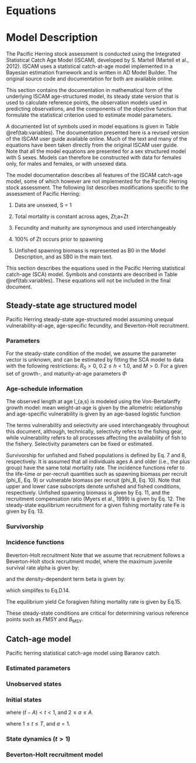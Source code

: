 # Equations
# Model Description

The Pacific Herring stock assessment is conducted using the Integrated Statistical Catch Age Model (ISCAM), developed by S. Martell (Martell et al., 2012). 
ISCAM uses a statistical catch-at-age model implemented in a Bayesian estimation framework and is written in AD Model Builder. The original source code and documentation for both are available online. 

This section contains the documentation in mathematical form of the underlying ISCAM
age-structured model, its steady state version that is used to calculate reference points, the
observation models used in predicting observations, and the components of the objective
function that formulate the statistical criterion used to estimate model parameters.

A documented list of symbols used in model equations is given in Table \@ref(tab:variables). 
The documentation presented here is a revised version of the ISCAM user guide available online. Much of the text and many of the
equations have been taken directly from the original ISCAM user guide.
Note that all the model equations are presented for a sex structured model with S sexes. Models
can therefore be constructed with data for females only, for males and females, or with unsexed
data.

The model documentation describes all features of the ISCAM catch-age model, some of which however
are not implemented for the Pacific Herring stock assessment. 
The following list describes modifications specific to the assessment of Pacific Herring:

1. Data are unsexed, S = 1

2. Total mortality is constant across ages, Zt;a=Zt

3. Fecundity and maturity are synonymous and used interchangeably

4. 100% of Zt occurs prior to spawning

5. Unfished spawning biomass is represented as B0 in the Model Description, and as SB0 in
the main text.

This section describes the equations used in the Pacific Herring statistical catch-age (SCA) model.
Symbols and constants are described in Table \@ref(tab:variables).
These equations will not be included in the final document.

## Steady-state age structured model

Pacific Herring steady-state age-structured model assuming
unequal vulnerability-at-age,
age-specific fecundity, and
Beverton-Holt recruitment.

### Parameters

For the steady-state condition of the model, we assume the parameter vector
\begin{equation}\label{eq:Theta_steady}
\Theta = \left(R_0,\,h,\,M\right)
\end{equation}
is unknown, and can be estimated by fitting the SCA model to data with the following restrictions:
$R_0 > 0$, $0.2 \leq h < 1.0$, and $M > 0$.
For a given set of growth-, and maturity-at-age parameters $\Phi$ 
\begin{equation}\label{eq:Phi}
\Phi = \left(l_{\infty,s},\,\acute{k}_s,\,t_{0,s},\,\acute{a}_s,\,
\acute{b}_s,\,\dot{a}_s,\,\dot{\gamma}_s,\,\hat{a}_k,\,\hat{\gamma}_k\right).
\end{equation}

### Age-schedule information

The observed length at age l_{a,s} is modeled using the Von-Bertalanffy growth model:
\begin{equation}\label{eq:l_as}
l_{a,s} = l\left(1-e^{\left(-k_s\left(a-t_{0,s}\right)\right)}\right),
\end{equation}
mean weight-at-age is given by the allometric relationship
\begin{equation}\label{eq:w_as}
w_{a,s} = \acute{a}_s\left(l_{a,s}\right)^{\acute{b}_s},
\end{equation}
and age-specific vulnerability is given by an age-based logistic function
\begin{equation}\label{eq:v_a}
v_a = \left(1+e^{\left(\frac{-\left(\hat{a}-a\right)}{\hat{\gamma}}\right)}\right)^{-1}.
\end{equation}

The terms vulnerability and selectivity are used interchangeably throughout this document, although, technically,
selectivity refers to the fishing gear, while
vulnerability refers to all processes affecting the availability of fish to the fishery.
Selectivity parameters can be fixed or estimated.

Survivorship for unfished and fished populations is defined by Eq. 7 and 8, respectively.
It is assumed that all individuals ages A and older (i.e., the plus group) have the same total mortality rate.
The incidence functions refer to the life-time or per-recruit quantities such as spawning biomass per recruit (phi_E, Eq. 9) or vulnerable biomass per recruit (phi_B, Eq. 10).
Note that upper and lower case subscripts denote unfished and fished conditions, respectively.
Unfished spawning biomass is given by Eq. 11,
and the recruitment compensation ratio (Myers et al., 1999) is given by Eq. 12.
The steady-state equilibrium recruitment for a given fishing mortality rate Fe is given by Eq. 13.

\begin{equation}\label{eq:f_as}
f_{a,s}=w_{a,s}\left(1+e^{\left(\frac{-\left(\dot{a}_s-a_s\right)}
{\dot{\gamma}_s}\right)}\right)^{-1}
\end{equation}

### Survivorship

\begin{equation}\label{eq:iota_a_1}
\iota_a = \begin{cases}
\frac{1}{S}, & a=1\\
\iota_{a-1}e^{-M}, & 1<a<A\\
\frac{\iota_{a-1}}{\left(1-e^{-M}\right)}, & a=A\\
\end{cases}
\end{equation}

\begin{equation}\label{eq:iota_a_2}
\iota_a = \begin{cases}
\frac{1}{S}, & a=1\\
\hat{\iota}_{a-1,s}e^{-M-F_ev_{a-1,s}}, & 1<a<A\\
\frac{\hat{\iota}_{a-1,s}e^{-M-F_ev_{a-1,s}}}{1-e^{-M-F_e v_{a,s}}}, & a=A\\
\end{cases}
\end{equation}

### Incidence functions

\begin{equation}\label{eq:phi_E}
\phi_E = \sum_{s=1}^S\sum_{a=1}^\infty \iota_a f_{a,s}
\end{equation}

\begin{equation}\label{eq:phi_e}
\phi_e = \sum_{s=1}^S\sum_{a=1}^\infty \hat{\iota}_{a,s} f_{a,s}
\end{equation}

\begin{equation}\label{eq:phi_B}
\phi_B = \sum_{s=1}^S\sum_{a=1}^\infty \iota_a w_{a,s} v_{a,s}
\end{equation}

\begin{equation}\label{eq:phi_b}
\phi_b = \sum_{s=1}^S\sum_{a=1}^\infty \hat{\iota}_{a,s} w_{a,s} v_{a,s}
\end{equation}

\begin{equation}\label{eq:phi_q}
\phi_q = \sum_{s=1}^S\sum_{a=1}^\infty
\frac{\hat{\iota}_{a,s} w_{a,s} v_{a,s}}{M+F_ev_{a,s}}
\left(1-e^{\left(-M-F_ev_{a,s}\right)}\right)
\end{equation}

\begin{equation}\label{eq:B_0}
\mli{B}_0 = R_0\phi_B
\end{equation}

\begin{equation}\label{eq:kappa}
\kappa=\frac{4h}{1-h}
\end{equation}

Beverton-Holt recruitment
Note that we assume that recruitment follows a Beverton-Holt stock recruitment model,
where the maximum juvenile survival rate alpha is given by:

and the density-dependent term beta is given by:

which simplifes to Eq.D.14.
\begin{equation}\label{eq:R_e}
R_e = R_0 \frac{\kappa-\frac{\phi_E}{\phi_e}}{\kappa-1}  
\end{equation}

The equilibrium yield Ce foragiven fshing mortality rate is given by Eq.15. 
\begin{equation}\label{eq:C_e}
C_e = F_e R_e \phi_q
\end{equation}

These steady-state conditions are critical for determining various reference points such as
$F\text{MSY}$ and $B_\text{MSY}$.

## Catch-age model

Pacific herring statistical catch-age model using Baranov catch.

### Estimated parameters

\begin{equation}\label{eq:Theta_catch}
\Theta = \left(R_0,\,h,\,M,\,\overline{R},\,\overline{R}_{\mli{init}},\,\vartheta^2,\,\rho,\,
\Gamma_{k,t},\,\{\omega_t\}_{\acute{t}=1-A}^{\acute{t}=T},\,
\{\omega_{\mli{init},t}\}_{t=\acute{t}-A}^{t=\acute{t}-1}\right)
\end{equation}

\begin{equation}\label{eq:sigma}
\sigma = \sqrt{\rho}\vartheta
\end{equation}

\begin{equation}\label{eq:tau}
\tau = \sqrt{\left(1-\rho\right)}\vartheta  
\end{equation}

### Unobserved states

\begin{equation}\label{eq:N_tas_unobs}
N_{t,a,s}
\end{equation}

\begin{equation}\label{eq:B_ts_unobs}
\mli{B}_{t,s}
\end{equation}

\begin{equation}\label{eq:Z_tas_unobs}
Z_{t,a,s}
\end{equation}

### Initial states

\begin{equation}\label{eq:N_tas_init_1}
N_{t,a,s} = \frac{1}{S}\overline{R}_\mli{init}e^{\omega_{\mli{init},t}}e^{-M\left(a-1\right)}
\end{equation}

where $(\acute{t}-A) < t < 1$, and $2 \leq a \leq A$.   
 
\begin{equation}\label{eq:N_tas_init_2}
N_{t,a,s} = \frac{1}{S}\bar{R}e^{\omega_{t}}
\end{equation}

where $1 \leq t \leq T$, and $a = 1$.  

\begin{equation}\label{eq:v_ka}
v_{k,a} = \frac{1}{1+e^{-\frac{\left(a - \hat{a}_k\right)}{\hat{\gamma}_k}}}  
\end{equation}

\begin{equation}\label{eq:F_kt}
F_{k,t} = e^{\Gamma_{k,t}}
\end{equation}

### State dynamics ($t>1$)

\begin{equation}\label{eq:B_ts_state}
\mli{B}_{t,s} = \sum_a N_{t,a,s}f_{a,s}
\end{equation}

\begin{equation}\label{eq:Z_tas_state}
Z_{t,a,s} = M+\sum_k F_{k,t} v_{k,t,a,s}
\end{equation}

\begin{equation}\label{eq:C_kt}
\hat{C}_{k,t} = \sum_s \sum_a \frac {N_{t,a,s}w_{a,s}F_{k,t}
v_{k,t,a,s} \left( 1-{e^{-Z_{t,a,s}}} \right) }{Z_{t,a,s}}^{\eta_t}
\end{equation}

\begin{equation}\label{eq:N_tas_state}
N_{t,a,s} = \begin{cases}
\frac{\alpha E_{t-1}}{1+\beta E_{t-1}} e^{\left(\omega_t-0.5\tau^2\right)}, & a=1\\
N_{t-1,a-1,s} e^{\left(-Z_{t-1,a-1,s}\right)}, & 1<a<A\\
N_{t-1,a,s} e^{\left(-Z_{t-1,a,s}\right)}, & a=A\\
\end{cases}
\end{equation}

### Beverton-Holt recruitment model

\begin{equation}\label{eq:R_t}
R_t = \frac{\alpha B_{t-k}}{1+\beta B_{t-k}}e^{\delta_{t}-0.5\tau^2}
\end{equation}

\begin{table}[ht]
\centering
\caption{\label{tab:variables}Description of symbols and constants in the
Pacific Herring statistical catch-age model.}
\begin{tabular}{lll}
\toprule
\bf{Symbol} & \bf{Value} & \bf{Description}\\
\midrule
\multicolumn{3}{l}{\textbf{Indices}}\\
$s$ & & Index for sex\\
$a$ & & Index for age\\
$t$ & & Index for year\\
$k$ & & Index for gear\\
\multicolumn{3}{l}{\textbf{Model dimensions}}\\
$S$ & $`r major_models[[1]]$dat$num.sex`$ & Number of sexes\\
$\acute{a},\,A$ & $`r major_models[[1]]$dat$start.age`$, $`r major_models[[1]]$dat$end.age`$ & Youngest and oldest age class ($A$ is a plus group)\\
$\acute{t},\,T$ & $`r major_models[[1]]$dat$start.yr`$, $`r major_models[[1]]$dat$end.yr`$ & First and last year of catch data\\
$K$ & $`r major_models[[1]]$dat$num.gears`$ & Number of gears including survey gears\\
\multicolumn{3}{l}{\textbf{Observations (data)}}\\
$C_{k,t}$ & & Catch in weight for gear $k$ in year $t$\\
$I_{k,t}$ & & Relative abundance index for gear $k$ in year $t$\\
\multicolumn{3}{l}{\textbf{Estimated parameters}}\\
$R_0$ & & Age-$\acute{a}$ recruits in unfished conditions\\
$h$ & & Steepness of the stock-recruitment relationship\\
$\bar{R}$ & & Average age-$\acute{a}$ recruitment from year $\acute{t}$ to $T$\\
$\bar{R}_\mli{init}$ & & Average age-$\acute{a}$ recruitment in year $\acute{t}-1$\\
$M_s$ & & Instantaneous natural mortality rate\\
$\hat{a}_k$ & & Selectivity parameter for gear $k$\\
$\hat{\gamma}_k$ & & Selectivity parameter for gear $k$\\
$\Gamma_{k,t}$ & & Logarithm of the instantaneous fishing mortality for gear $k$ in year $t$\\
$\omega_t$ & & Age-$\acute{a}$ deviates from $\bar{R}$ for years $\acute{t}$ to $T$\\
$\omega_{\mli{init},t}$ & & Age-$\acute{a}$ deviates from $\bar{R}_\mli{init}$ in year $\acute{t}$\\
$q_k$ & & Catchability parameter for survey $k$\\
$\rho$ & & Fraction of the total variance associated with observation error\\
$\vartheta^2$ & & Total precision (inverse of variance) of the total error\\
\multicolumn{3}{l}{\textbf{Standard deviations}}\\
$\sigma$ & & Standard deviation for observation errors in survey index\\
$\tau$ & & Standard deviation in process errors (recruitment deviations)\\
$\sigma_{C,k}$ & & Standard deviation in observed catch for gear $k$\\
\multicolumn{3}{l}{\textbf{Residuals}}\\
$\delta_t$ & & Recruitment residual in year $t$\\
$\eta_t$ & & Residual error in predicted catch in year $t$\\
\multicolumn{3}{l}{\textbf{Fixed growth and maturity parameters}}\\
$l_{\infty,s}$ & & Asymptotic length in millimetres for sex $s$\\
$\acute{k}_s$ & & Brody growth coefficient for sex $s$\\
$t_{0,s}$ & & Theoretical age at zero length for sex $s$\\
$\acute{a}_s$ & & Scalar in length-weight allometry for sex $s$\\
$\acute{b}_s$ & & Power parameter in length-weight allometry for sex $s$\\
$\dot{a}_s$ & & Age at 50\% maturity for sex $s$\\
$\dot{\gamma}_s$ & & Standard deviation at 50\% maturity for sex $s$\\
\bottomrule
\end{tabular}
\end{table}

